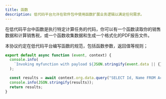 ```yaml
---
title: 函数
description: 低代码平台允许在软件包中使用函数扩展业务逻辑以满足任何需求。
---
```


在低代码平台中函数是执行特定计算任务的代码，你可以有一个函数读取你的销售数据和计算销售税，或一个函数收集数据和生成一个格式化的PDF报告文件。

本协议约定在低代码平台编写函数的规范，包括函数参数，返回值等规则；

```js
export default async function (event, context) {
  console.info(
    `Invoking myfunction with payload ${JSON.stringify(event.data || {})}`
  );

  const results = await context.org.data.query("SELECT Id, Name FROM Account");
  console.info(JSON.stringify(results));
  return results;
}
```